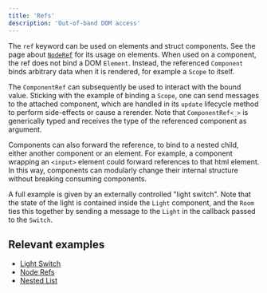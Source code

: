 ```yaml
---
title: 'Refs'
description: 'Out-of-band DOM access'
---
```


The `ref` keyword can be used on elements and struct components. See the page about [`NodeRef`](../../concepts/html/node-refs)
for its usage on elements. When used on a component, the ref does not bind a DOM `Element`. Instead,
the referenced `Component` binds arbitrary data when it is rendered, for example a `Scope` to itself.

The `ComponentRef` can subsequently be used to interact with the bound value. Sticking with the example of binding a `Scope`, one can
send messages to the attached component, which are handled in its `update` lifecycle method to perform side-effects or cause
a rerender. Note that `ComponentRef<_>` is generically typed and receives the type of the referenced component as argument.

Components can also forward the reference, to bind to a nested child, either another component or an element. For example, a component
wrapping an `<input>` element could forward references to that html element. In this way, components can modularly change
their internal structure without breaking consuming components.

A full example is given by an externally controlled "light switch". Note that the state of the light
is contained inside the `Light` component, and the `Room` ties this together by sending a message to the
`Light` in the callback passed to the `Switch`.

## Relevant examples

-   [Light Switch](https://github.com/yewstack/yew/tree/master/examples/light_switch)
-   [Node Refs](https://github.com/yewstack/yew/tree/master/examples/node_refs)
-   [Nested List](https://github.com/yewstack/yew/tree/master/examples/nested_list)

